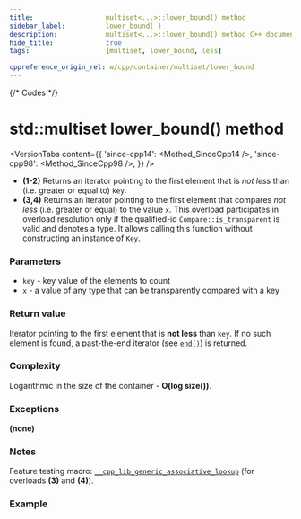 ```yaml
---
title:					multiset<...>::lower_bound() method
sidebar_label:			lower_bound( )
description:			multiset<...>::lower_bound() method C++ documentation
hide_title:				true
tags:					[multiset, lower_bound, less]

cppreference_origin_rel: w/cpp/container/multiset/lower_bound
---
```



{/* Codes */}


# std::multiset lower_bound() method

<VersionTabs content={{
    'since-cpp14': <Method_SinceCpp14 />,
    'since-cpp98': <Method_SinceCpp98 />,
    }} />

 - **(1-2)** Returns an iterator pointing to the first element that is *not less* than (i.e. greater or equal to) `key`.
 - **(3,4)** Returns an iterator pointing to the first element that compares *not less* (i.e. greater or equal) to the value `x`.
    This overload participates in overload resolution only if the qualified-id `Compare::is_transparent` is valid and denotes a type.
    It allows calling this function without constructing an instance of `Key`.

### Parameters

- `key` - key value of the elements to count
- `x` - a value of any type that can be transparently compared with a key

### Return value

Iterator pointing to the first element that is **not less** than `key`. If no such element is found, a past-the-end iterator (see [`end()`](/docs/std/containers/sets/multiset/end)) is returned.

### Complexity

Logarithmic in the size of the container - **O(log size())**.

### Exceptions

**(none)**

### Notes

Feature testing macro: [`__cpp_lib_generic_associative_lookup`](#) (for overloads **(3)** and **(4)**).

### Example

<ImproveSection />
